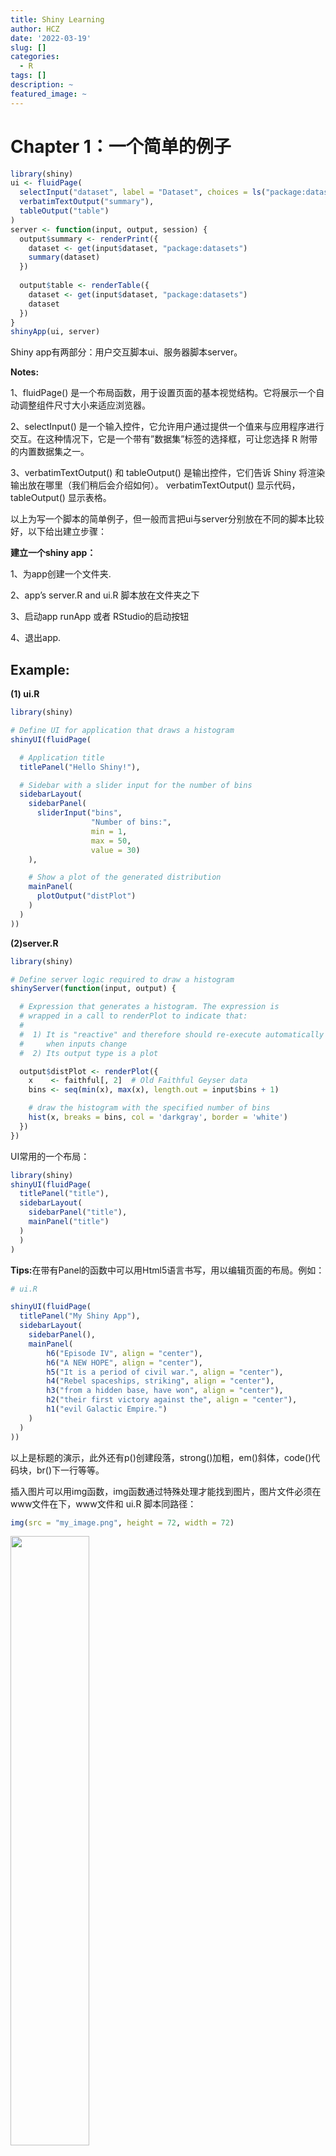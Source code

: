 ```yaml
---
title: Shiny Learning
author: HCZ
date: '2022-03-19'
slug: []
categories:
  - R
tags: []
description: ~
featured_image: ~
---
```


# Chapter 1：一个简单的例子

```r
library(shiny)
ui <- fluidPage(
  selectInput("dataset", label = "Dataset", choices = ls("package:datasets")),
  verbatimTextOutput("summary"),
  tableOutput("table")
)
server <- function(input, output, session) {
  output$summary <- renderPrint({
    dataset <- get(input$dataset, "package:datasets")
    summary(dataset)
  })
  
  output$table <- renderTable({
    dataset <- get(input$dataset, "package:datasets")
    dataset
  })
}
shinyApp(ui, server)

```

Shiny app有两部分：用户交互脚本ui、服务器脚本server。

**Notes:**

1、fluidPage() 是一个布局函数，用于设置页面的基本视觉结构。它将展示一个自动调整组件尺寸大小来适应浏览器。

2、selectInput() 是一个输入控件，它允许用户通过提供一个值来与应用程序进行交互。在这种情况下，它是一个带有"数据集"标签的选择框，可让您选择 R 附带的内置数据集之一。

3、verbatimTextOutput() 和 tableOutput() 是输出控件，它们告诉 Shiny 将渲染输出放在哪里（我们稍后会介绍如何）。 verbatimTextOutput() 显示代码，tableOutput() 显示表格。

以上为写一个脚本的简单例子，但一般而言把ui与server分别放在不同的脚本比较好，以下给出建立步骤：

**建立一个shiny app：**

1、为app创建一个文件夹.

2、app's server.R and ui.R 脚本放在文件夹之下

3、启动app runApp 或者 RStudio的启动按钮

4、退出app.

## Example:

**(1) ui.R**

```r
library(shiny)

# Define UI for application that draws a histogram
shinyUI(fluidPage(

  # Application title
  titlePanel("Hello Shiny!"),

  # Sidebar with a slider input for the number of bins
  sidebarLayout(
    sidebarPanel(
      sliderInput("bins",
                  "Number of bins:",
                  min = 1,
                  max = 50,
                  value = 30)
    ),

    # Show a plot of the generated distribution
    mainPanel(
      plotOutput("distPlot")
    )
  )
))

```

**(2)server.R**

```r
library(shiny)

# Define server logic required to draw a histogram
shinyServer(function(input, output) {

  # Expression that generates a histogram. The expression is
  # wrapped in a call to renderPlot to indicate that:
  #
  #  1) It is "reactive" and therefore should re-execute automatically
  #     when inputs change
  #  2) Its output type is a plot

  output$distPlot <- renderPlot({
    x    <- faithful[, 2]  # Old Faithful Geyser data
    bins <- seq(min(x), max(x), length.out = input$bins + 1)

    # draw the histogram with the specified number of bins
    hist(x, breaks = bins, col = 'darkgray', border = 'white')
  })
})

```

UI常用的一个布局：
```r
library(shiny)
shinyUI(fluidPage(
  titlePanel("title"),
  sidebarLayout(
    sidebarPanel("title"),
    mainPanel("title")
  )
  )
)
```

**Tips:**在带有Panel的函数中可以用Html5语言书写，用以编辑页面的布局。例如：

```r
# ui.R

shinyUI(fluidPage(
  titlePanel("My Shiny App"),
  sidebarLayout(
    sidebarPanel(),
    mainPanel(
        h6("Episode IV", align = "center"),
        h6("A NEW HOPE", align = "center"),
        h5("It is a period of civil war.", align = "center"),
        h4("Rebel spaceships, striking", align = "center"),
        h3("from a hidden base, have won", align = "center"),
        h2("their first victory against the", align = "center"),
        h1("evil Galactic Empire.")
    )
  )
))
```

以上是标题的演示，此外还有p()创建段落，strong()加粗，em()斜体，code()代码块，br()下一行等等。

插入图片可以用img函数，img函数通过特殊处理才能找到图片，图片文件必须在www文件在下，www文件和 ui.R 脚本同路径：
```r
img(src = "my_image.png", height = 72, width = 72)
```
![](r.png){width=50%}

#### 应用参考：
```r
shinyUI(fluidPage(
  titlePanel("My Shiny App"),
  sidebarLayout(
    sidebarPanel(
      h2("Installation"),
      p("Shiny is available on CRAN, so you can install it in the usual way from your R console:"),
      code('install.packages("shiny")'),
      br(),
      br(),
      br(),
      br(),
      img(src = "bigorb.png", height = 72, width = 72),
      "shiny is a product of ", 
        span("RStudio", style = "color:blue")
    ),
    mainPanel(
      h1("Introducing Shiny"),
      p("Shiny is a new package from RStudio that makes it ", 
        em("incredibly easy"), 
        " to build interactive web applications with R."),
      br(),
      p("For an introduction and live examples, visit the ",
        a("Shiny homepage.", 
          href = "http://www.rstudio.com/shiny")),
      br(),
      h2("Features"),
      p("* Build useful web applications with only a few lines of code—no JavaScript required."),
      p("* Shiny applications are automatically “live”.. in the same way that ", 
        strong("spreadsheets"),
        " are live. Outputs change instantly as users modify inputs, without requiring a reload of the browser.")
    )
  )
))
```

# Chapter 2: The UI

**Input function:**
1. sliderInput()
```r
#条状数字输入
sliderInput("min", "Limit (minimum)", value = 50, min = 0, max = 100)
```

2.selectInput()
```r
animals <- c("dog", "cat", "mouse", "bird", "other", "I hate animals")

ui <- fluidPage(
  selectInput("state", "What's your favourite state?", state.name,multiple = TRUE),#可以多选
  radioButtons("animal", "What's your favourite animal?", animals)
)
```
![](limited-choices.png)
3.textInput()
```r
#写在fluidpage的括号内，第一个为变量名，第二个为标题
  textInput("name", "What's your name?"),#文本输入
  passwordInput("password", "What's your password?"),#密码类文本输入
  textAreaInput("story", "Tell me about yourself", rows = 3)#自由输入
```

4.numericInput()
```r
#数字输入或区间输入
  numericInput("num", "Number one", value = 0, min = 0, max = 100),
  sliderInput("num2", "Number two", value = 50, min = 0, max = 100),
  sliderInput("rng", "Range", value = c(10, 20), min = 0, max = 100)
```

5.dateInput()
```r
#日期输入
  dateInput("dob", "When were you born?"),
  dateRangeInput("holiday", "When do you want to go on vacation next?")
```

6.checkboxGroupInput/checkboxInput
```r
#多选
checkboxGroupInput("animal", "What animals do you like?", animals)
#单选
checkboxInput("cleanup", "Clean up?", value = TRUE),#表示已选上
checkboxInput("shutdown", "Shutdown?")
```

7.fileInput
```r
#这是UI端的代码，该函数需要server端的特殊处理
fileInput("upload", NULL)
```

8.actionButton























